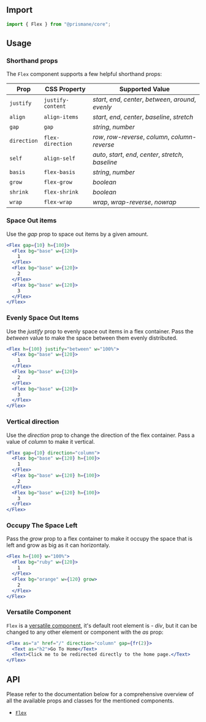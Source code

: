 ## Import

```js
import { Flex } from "@prismane/core";
```

## Usage

### Shorthand props

The `Flex` component supports a few helpful shorthand props:

| Prop        | CSS Property      | Supported Value                                         |
| ----------- | ----------------- | ------------------------------------------------------- |
| `justify`   | `justify-content` | _start_, _end_, _center_, _between_, _around_, _evenly_ |
| `align`     | `align-items`     | _start_, _end_, _center_, _baseline_, _stretch_         |
| `gap`       | `gap`             | _string_, _number_                                      |
| `direction` | `flex-direction`  | _row_, _row-reverse_, _column_, _column-reverse_        |
| `self`      | `align-self`      | _auto_, _start_, _end_, _center_, _stretch_, _baseline_ |
| `basis`     | `flex-basis`      | _string_, _number_                                      |
| `grow`      | `flex-grow`       | _boolean_                                               |
| `shrink`    | `flex-shrink`     | _boolean_                                               |
| `wrap`      | `flex-wrap`       | _wrap_, _wrap-reverse_, _nowrap_                        |

### Space Out items

Use the _gap_ prop to space out items by a given amount.

```jsx preview
<Flex gap={10} h={100}>
  <Flex bg="base" w={120}>
    1
  </Flex>
  <Flex bg="base" w={120}>
    2
  </Flex>
  <Flex bg="base" w={120}>
    3
  </Flex>
</Flex>
```

### Evenly Space Out Items

Use the _justify_ prop to evenly space out items in a flex container. Pass the _between_ value to make the space between them evenly distributed.

```jsx preview
<Flex h={100} justify="between" w="100%">
  <Flex bg="base" w={120}>
    1
  </Flex>
  <Flex bg="base" w={120}>
    2
  </Flex>
  <Flex bg="base" w={120}>
    3
  </Flex>
</Flex>
```

### Vertical direction

Use the _direction_ prop to change the direction of the flex container. Pass a value of _column_ to make it vertical.

```jsx preview
<Flex gap={10} direction="column">
  <Flex bg="base" w={120} h={100}>
    1
  </Flex>
  <Flex bg="base" w={120} h={100}>
    2
  </Flex>
  <Flex bg="base" w={120} h={100}>
    3
  </Flex>
</Flex>
```

### Occupy The Space Left

Pass the _grow_ prop to a flex container to make it occupy the space that is left and grow as big as it can horizontaly.

```jsx preview
<Flex h={100} w="100%">
  <Flex bg="ruby" w={120}>
    1
  </Flex>
  <Flex bg="orange" w={120} grow>
    2
  </Flex>
</Flex>
```

### Versatile Component

`Flex` is a [versatile component](/docs/getting-started/versatile-components), it's default root element is - _div_, but it can be changed to any other element or component with the _as_ prop:

```jsx preview
<Flex as="a" href="/" direction="column" gap={fr(2)}>
  <Text as="h2">Go To Home</Text>
  <Text>Click me to be redirected directly to the home page.</Text>
</Flex>
```

## API

Please refer to the documentation below for a comprehensive overview of all the available props and classes for the mentioned components.

- [`Flex`](/docs/components-api/flex-api)
